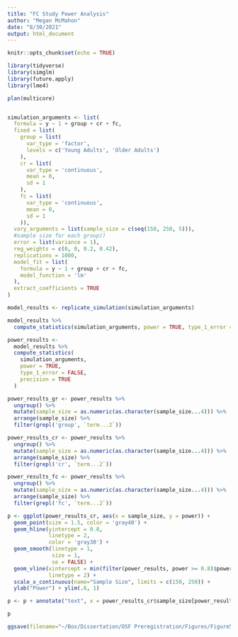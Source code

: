 ```yaml
---
title: "FC Study Power Analysis"
author: "Megan McMahon"
date: "8/30/2021"
output: html_document
---
```


```r
knitr::opts_chunk$set(echo = TRUE)

library(tidyverse) 
library(simglm) 
library(future.apply) 
library(lme4)
```

```r
plan(multicore)


simulation_arguments <- list(
  formula = y ~ 1 + group + cr + fc,
  fixed = list(
    group = list(
      var_type = 'factor',
      levels = c('Young Adults', 'Older Adults')
    ),
    cr = list(
      var_type = 'continuous',
      mean = 0,
      sd = 1
    ),
    fc = list(
      var_type = 'continuous',
      mean = 0,
      sd = 1
    )),
  vary_arguments = list(sample_size = c(seq(150, 250, 5))),
  #sample size for each group))
  error = list(variance = 1),
  reg_weights = c(0, 0, 0.2, 0.42),
  replications = 1000,
  model_fit = list(
    formula = y ~ 1 + group + cr + fc,
    model_function = 'lm'
  ),
  extract_coefficients = TRUE
)

model_results <- replicate_simulation(simulation_arguments)
```


```r
model_results %>%
  compute_statistics(simulation_arguments, power = TRUE, type_1_error = FALSE, precision = TRUE)

```

```r
power_results <-
  model_results %>% 
  compute_statistics(
    simulation_arguments,
    power = TRUE,
    type_1_error = FALSE,
    precision = TRUE
  )
```

```r
power_results_gr <- power_results %>%
  ungroup() %>%
  mutate(sample_size = as.numeric(as.character(sample_size...4))) %>%
  arrange(sample_size) %>%
  filter(grepl('group', `term...2`))

power_results_cr <- power_results %>%
  ungroup() %>%
  mutate(sample_size = as.numeric(as.character(sample_size...4))) %>%
  arrange(sample_size) %>%
  filter(grepl('cr', `term...2`))

power_results_fc <- power_results %>%
  ungroup() %>%
  mutate(sample_size = as.numeric(as.character(sample_size...4))) %>%
  arrange(sample_size) %>%
  filter(grepl('fc', `term...2`))
```

```r
p <- ggplot(power_results_cr, aes(x = sample_size, y = power)) +
  geom_point(size = 1.5, color = 'gray40') +
  geom_hline(yintercept = 0.8,
             linetype = 2,
             color = 'gray30') +
  geom_smooth(linetype = 1,
              size = 1,
              se = FALSE) +
  geom_vline(xintercept = min(filter(power_results, power >= 0.8)$power),
             linetype = 2) +
  scale_x_continuous(name="Sample Size", limits = c(150, 250)) +
  ylab("Power") + ylim(.6, 1) 

p <- p + annotate("text", x = power_results_cr$sample_size[power_results_cr$power >= 0.80][1][]-10, y = .9, label = paste0("Minimum sample\nsize for\neach group\n ", power_results_cr$sample_size[power_results_cr$power >= 0.80][1])) + theme_bw(base_size = 14) + labs(caption="Based on c' path beta weight ~ 0.2 (Sherman et al., 2015)")

p

ggsave(filename="~/Box/Dissertation/OSF Preregistration/Figures/Figure5_power_analysis_k-1000_formula-gr_cr_fc_alpha-05.png", plot=p, dpi=300)

```
